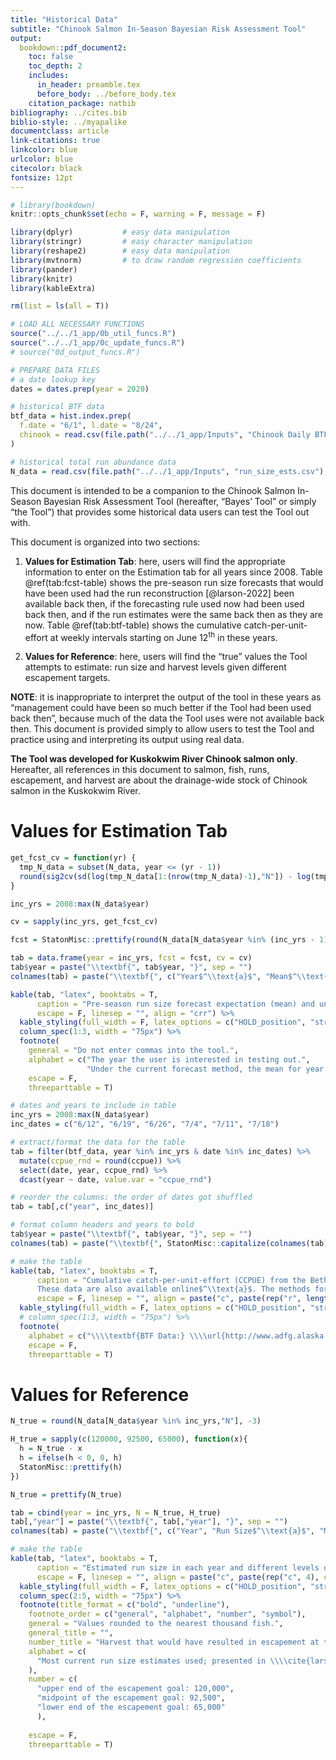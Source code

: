 ```yaml
---
title: "Historical Data"
subtitle: "Chinook Salmon In-Season Bayesian Risk Assessment Tool"
output: 
  bookdown::pdf_document2:
    toc: false
    toc_depth: 2
    includes:
      in_header: preamble.tex
      before_body: ../before_body.tex
    citation_package: natbib
bibliography: ../cites.bib
biblio-style: ../myapalike
documentclass: article
link-citations: true
linkcolor: blue
urlcolor: blue
citecolor: black
fontsize: 12pt
---
```


\pagenumbering{gobble}

```r
# library(bookdown)
knitr::opts_chunk$set(echo = F, warning = F, message = F)
```

```r
library(dplyr)           # easy data manipulation
library(stringr)         # easy character manipulation
library(reshape2)        # easy data manipulation
library(mvtnorm)         # to draw random regression coefficients
library(pander)
library(knitr)
library(kableExtra)

rm(list = ls(all = T))

# LOAD ALL NECESSARY FUNCTIONS 
source("../../1_app/0b_util_funcs.R")
source("../../1_app/0c_update_funcs.R")
# source("0d_output_funcs.R")

# PREPARE DATA FILES
# a date lookup key
dates = dates.prep(year = 2020)

# historical BTF data
btf_data = hist.index.prep(
  f.date = "6/1", l.date = "8/24",
  chinook = read.csv(file.path("../../1_app/Inputs", "Chinook Daily BTF.csv"), stringsAsFactors = F)
)

# historical total run abundance data
N_data = read.csv(file.path("../../1_app/Inputs", "run_size_ests.csv"), stringsAsFactors = F)
```

This document is intended to be a companion to the Chinook Salmon In-Season Bayesian Risk Assessment Tool (hereafter, "Bayes' Tool" or simply "the Tool") that provides some historical data users can test the Tool out with.

This document is organized into two sections:

1.  **Values for Estimation Tab**: here, users will find the appropriate information to enter on the Estimation tab for all years since 2008. Table \@ref(tab:fcst-table) shows the pre-season run size forecasts that would have been used had the run reconstruction [@larson-2022] been available back then, if the forecasting rule used now had been used back then, and if the run estimates were the same back then as they are now. Table \@ref(tab:btf-table) shows the cumulative catch-per-unit-effort at weekly intervals starting on June 12^th^ in these years.

2.  **Values for Reference**: here, users will find the "true" values the Tool attempts to estimate: run size and harvest levels given different escapement targets. 

**NOTE**: it is inappropriate to interpret the output of the tool in these years as "management could have been so much better if the Tool had been used back then", because much of the data the Tool uses were not available back then. This document is provided simply to allow users to test the Tool and practice using and interpreting its output using real data.

**The Tool was developed for Kuskokwim River Chinook salmon only**. Hereafter, all references in this document to salmon, fish, runs, escapement, and harvest are about the drainage-wide stock of Chinook salmon in the Kuskokwim River.

\clearpage
\newgeometry{right=1in,left=1in,top=1in,bottom=1in}
\pagenumbering{arabic}

# Values for Estimation Tab {-}

```r

get_fcst_cv = function(yr) {
  tmp_N_data = subset(N_data, year <= (yr - 1))
  round(sig2cv(sd(log(tmp_N_data[1:(nrow(tmp_N_data)-1),"N"]) - log(tmp_N_data[2:nrow(tmp_N_data),"N"]))),2)
}

inc_yrs = 2008:max(N_data$year)

cv = sapply(inc_yrs, get_fcst_cv)

fcst = StatonMisc::prettify(round(N_data[N_data$year %in% (inc_yrs - 1),"N"], -3))

tab = data.frame(year = inc_yrs, fcst = fcst, cv = cv)
tab$year = paste("\\textbf{", tab$year, "}", sep = "")
colnames(tab) = paste("\\textbf{", c("Year$^\\text{a}$", "Mean$^\\text{b}$", "CV"), "}", sep = "")

kable(tab, "latex", booktabs = T,
      caption = "Pre-season run size forecast expectation (mean) and uncertainty (coefficient of variation; CV). Run size data are from \\cite{larson-2022}.",
      escape = F, linesep = "", align = "crr") %>%
  kable_styling(full_width = F, latex_options = c("HOLD_position", "striped"), stripe_color = "light-grey") %>%
  column_spec(1:3, width = "75px") %>%
  footnote(
    general = "Do not enter commas into the tool.",
    alphabet = c("The year the user is interested in testing out.",
                 "Under the current forecast method, the mean for year $t$ is the value for year $t-1$. Values rounded to the nearest thousand fish."),
    escape = F,
    threeparttable = T)

```

```r

# dates and years to include in table
inc_yrs = 2008:max(N_data$year)
inc_dates = c("6/12", "6/19", "6/26", "7/4", "7/11", "7/18")

# extract/format the data for the table
tab = filter(btf_data, year %in% inc_yrs & date %in% inc_dates) %>%
  mutate(ccpue_rnd = round(ccpue)) %>%
  select(date, year, ccpue_rnd) %>%
  dcast(year ~ date, value.var = "ccpue_rnd")

# reorder the columns: the order of dates got shuffled
tab = tab[,c("year", inc_dates)]

# format column headers and years to bold
tab$year = paste("\\textbf{", tab$year, "}", sep = "")
colnames(tab) = paste("\\textbf{", StatonMisc::capitalize(colnames(tab)), "}", sep = "")

# make the table
kable(tab, "latex", booktabs = T,
      caption = "Cumulative catch-per-unit-effort (CCPUE) from the Bethel Test Fishery. 
      These data are also available online$^\\text{a}$. The methods for the Bethel Test Fishery are described in \\cite{bue-lipka-2016}.",
      escape = F, linesep = "", align = paste("c", paste(rep("r", length(inc_dates)), collapse = ""), sep = "")) %>%
  kable_styling(full_width = F, latex_options = c("HOLD_position", "striped"), stripe_color = "light-grey") %>%
  # column_spec(1:3, width = "75px") %>%
  footnote(
    alphabet = c("\\\\textbf{BTF Data:} \\\\url{http://www.adfg.alaska.gov/index.cfm?adfg=commercialbyareakuskokwim.btf}"),
    escape = F,
    threeparttable = T)

```

\newpage

# Values for Reference {-}

```r
N_true = round(N_data[N_data$year %in% inc_yrs,"N"], -3)

H_true = sapply(c(120000, 92500, 65000), function(x){
  h = N_true - x
  h = ifelse(h < 0, 0, h)
  StatonMisc::prettify(h)
})

N_true = prettify(N_true)

tab = cbind(year = inc_yrs, N = N_true, H_true)
tab[,"year"] = paste("\\textbf{", tab[,"year"], "}", sep = "")
colnames(tab) = paste("\\textbf{", c("Year", "Run Size$^\\text{a}$", "Minimum$^\\text{1}$", "Medium$^\\text{2}$", "Maximum$^\\text{3}$"), "}", sep = "")

# make the table
kable(tab, "latex", booktabs = T,
      caption = "Estimated run size in each year and different levels of harvest that would have resulted in different levels of escapement. For example, the minimum value is the number of fish that could have been harvested to obtain exactly 120,000 escapement. Zero values indicate any level of harvest would have resulted in escapement less than the specific escapement level of interest.",
      escape = F, linesep = "", align = paste("c", paste(rep("c", 4), collapse = ""), sep = "")) %>%
  kable_styling(full_width = F, latex_options = c("HOLD_position", "striped"), stripe_color = "light-grey") %>%
  column_spec(2:5, width = "75px") %>%
  footnote(title_format = c("bold", "underline"),
    footnote_order = c("general", "alphabet", "number", "symbol"),
    general = "Values rounded to the nearest thousand fish.",
    general_title = "",
    number_title = "Harvest that would have resulted in escapement at the:",
    alphabet = c(
      "Most current run size estimates used; presented in \\\\cite{larson-2022}"
    ),
    number = c(
      "upper end of the escapement goal: 120,000",
      "midpoint of the escapement goal: 92,500",
      "lower end of the escapement goal: 65,000"
      ),
    
    escape = F,
    threeparttable = T)

```

\newpage
